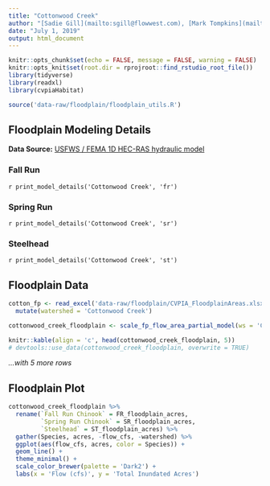 ```yaml
---
title: "Cottonwood Creek"
author: "[Sadie Gill](mailto:sgill@flowwest.com), [Mark Tompkins](mailto:mtompkins@flowwest.com)"
date: "July 1, 2019"
output: html_document
---
```


```r
knitr::opts_chunk$set(echo = FALSE, message = FALSE, warning = FALSE)
knitr::opts_knit$set(root.dir = rprojroot::find_rstudio_root_file())
library(tidyverse)
library(readxl)
library(cvpiaHabitat)
```

```r
source('data-raw/floodplain/floodplain_utils.R')
```

## Floodplain Modeling Details

**Data Source:**
[USFWS / FEMA 1D HEC-RAS hydraulic model](https://s3-us-west-2.amazonaws.com/cvpiahabitat-r-package/cvpia-sit-model-inputs/CVPIA+Annual+Progress+Report+Fiscal+Year+2017.pdf)

### Fall Run
`r print_model_details('Cottonwood Creek', 'fr')`

### Spring Run
`r print_model_details('Cottonwood Creek', 'sr')`

### Steelhead
`r print_model_details('Cottonwood Creek', 'st')`

## Floodplain Data

```r
cotton_fp <- read_excel('data-raw/floodplain/CVPIA_FloodplainAreas.xlsx', sheet = 'CottonwoodCreek') %>%
  mutate(watershed = 'Cottonwood Creek')

cottonwood_creek_floodplain <- scale_fp_flow_area_partial_model(ws = 'Cottonwood Creek', df = cotton_fp)

knitr::kable(align = 'c', head(cottonwood_creek_floodplain, 5))
# devtools::use_data(cottonwood_creek_floodplain, overwrite = TRUE)
```


*...with 5 more rows*

## Floodplain Plot
```r
cottonwood_creek_floodplain %>% 
  rename(`Fall Run Chinook` = FR_floodplain_acres,
         `Spring Run Chinook` = SR_floodplain_acres,
         `Steelhead` = ST_floodplain_acres) %>% 
  gather(Species, acres, -flow_cfs, -watershed) %>% 
  ggplot(aes(flow_cfs, acres, color = Species)) +
  geom_line() +
  theme_minimal() +
  scale_color_brewer(palette = 'Dark2') +
  labs(x = 'Flow (cfs)', y = 'Total Inundated Acres')
```


